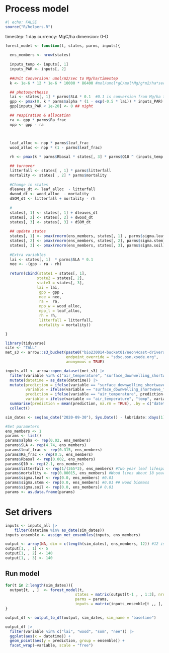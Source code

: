 # Process model

```r
#| echo: FALSE
source("R/helpers.R")
```

timestep: 1 day currency: MgC/ha dimension: 0-D

```r
forest_model <- function(t, states, parms, inputs){
  
  ens_members <- nrow(states)
  
  inputs_temp <- inputs[, 1]
  inputs_PAR <- inputs[, 2]
  
  ##Unit Conversion: umol/m2/sec to Mg/ha/timestep
  k <- 1e-6 * 12 * 1e-6 * 10000 * 86400 #mol/umol*gC/mol*Mg/g*m2/ha*sec/timestep

  ## photosynthesis
  lai <- states[, 1] * parms$SLA * 0.1  #0.1 is conversion from Mg/ha to kg/m2
  gpp <- pmax(0, k * parms$alpha * (1 - exp(-0.5 * lai)) * inputs_PAR)
  gpp[inputs_PAR < 1e-20] <- 0 ## night

  ## respiration & allocation
  ra <- gpp * parms$Ra_frac
  npp <- gpp - ra
  
 

  leaf_alloc <- npp * parms$leaf_frac
  wood_alloc <- npp * (1 - parms$leaf_frac)

  rh <- pmax(k * parms$Rbasal * states[, 3] * parms$Q10 ^ (inputs_temp / 10), 0) ## pmax ensures SOM never goes negative

  ## turnover
  litterfall <- states[ , 1] * parms$litterfall
  mortality <- states[ , 2] * parms$mortality
  
  #Change in states
  dleaves_dt <- leaf_alloc  - litterfall
  dwood_dt <- wood_alloc  - mortality
  dSOM_dt <- litterfall + mortality - rh
  
  #
  states[, 1] <- states[, 1] + dleaves_dt
  states[, 2] <- states[, 2] + dwood_dt
  states[, 3] <- states[, 3] + dSOM_dt
  
  ## update states
  states[, 1] <- pmax(rnorm(ens_members, states[, 1] , parms$sigma.leaf), 0)
  states[, 2] <- pmax(rnorm(ens_members, states[, 2], parms$sigma.stem), 0)
  states[, 3] <- pmax(rnorm(ens_members, states[, 3], parms$sigma.soil), 0)
  
  #Extra variables
  lai <- states[, 1]  * parms$SLA * 0.1
  nee <- -(gpp - ra - rh)
  
  return(cbind(state1 = states[, 1],
              state2 = states[, 2],
              state3 = states[, 3],
              lai = lai,
               gpp = gpp ,
               nee = nee,
               ra =  ra,
               npp_w = wood_alloc,
               npp_l = leaf_alloc,
               rh = rh,
               litterfall = litterfall,
               mortality = mortality))

}
```

```r
library(tidyverse)
site <- "TALL"
met_s3 <- arrow::s3_bucket(paste0("bio230014-bucket01/neon4cast-drivers/noaa/gefs-v12/stage3/site_id=", site),
                           endpoint_override = "sdsc.osn.xsede.org",
                           anonymous = TRUE)

inputs_all <- arrow::open_dataset(met_s3) |> 
  filter(variable %in% c("air_temperature", "surface_downwelling_shortwave_flux_in_air")) |> 
  mutate(datetime = as_date(datetime)) |> 
  mutate(prediction = ifelse(variable == "surface_downwelling_shortwave_flux_in_air", prediction/0.486, prediction),
         variable = ifelse(variable == "surface_downwelling_shortwave_flux_in_air", "PAR", variable),
         prediction = ifelse(variable == "air_temperature", prediction- 273.15, prediction),
         variable = ifelse(variable == "air_temperature", "temp", variable)) |> 
  summarise(prediction = mean(prediction, na.rm = TRUE), .by = c("datetime", "variable", "parameter")) |> 
  collect()
```

```r
sim_dates <- seq(as_date("2020-09-30"), Sys.Date() - lubridate::days(1), by = "1 day")

```

```r
#Set parameters
ens_members <- 1
params <- list()
params$alpha <- rep(0.02, ens_members)
params$SLA <- rep(4.74, ens_members)
params$leaf_frac <- rep(0.315, ens_members)
params$Ra_frac <- rep(0.5, ens_members)
params$Rbasal <- rep(0.002, ens_members)
params$Q10 <- rep(2.1, ens_members)
params$litterfall <- rep(1/(365*2), ens_members) #Two year leaf lifespan
params$mortality <- rep(0.00015, ens_members) #Wood lives about 18 years on average (all trees, branches, roots, course roots)
params$sigma.leaf <- rep(0.0, ens_members) #0.01 
params$sigma.stem <- rep(0.0, ens_members) #0.01 ## wood biomass
params$sigma.soil <- rep(0.0, ens_members)# 0.01
params <- as.data.frame(params)
```

# Set drivers

```r
inputs <- inputs_all |> 
    filter(datetime %in% as_date(sim_dates))
inputs_ensemble <- assign_met_ensembles(inputs, ens_members)
```

```r
output <- array(NA, dim = c(length(sim_dates), ens_members, 12)) #12 is the number of outputs
output[1, , 1] <- 5
output[1, , 2] <- 140
output[1, , 3] <- 140
```

## Run model

```r
for(t in 2:length(sim_dates)){
  output[t, , ]  <- forest_model(t, 
                               states = matrix(output[t-1 , , 1:3], nrow = ens_members) , 
                               parms = params, 
                               inputs = matrix(inputs_ensemble[t ,, ], nrow = ens_members))
}
```

```r
output_df <- output_to_df(output, sim_dates, sim_name = "baseline")
```

```r
output_df |> 
  filter(variable %in% c("lai", "wood", "som", "nee")) |> 
  ggplot(aes(x = datetime)) +
  geom_point(aes(y = prediction, group = ensemble)) +
  facet_wrap(~variable, scale = "free")
```
